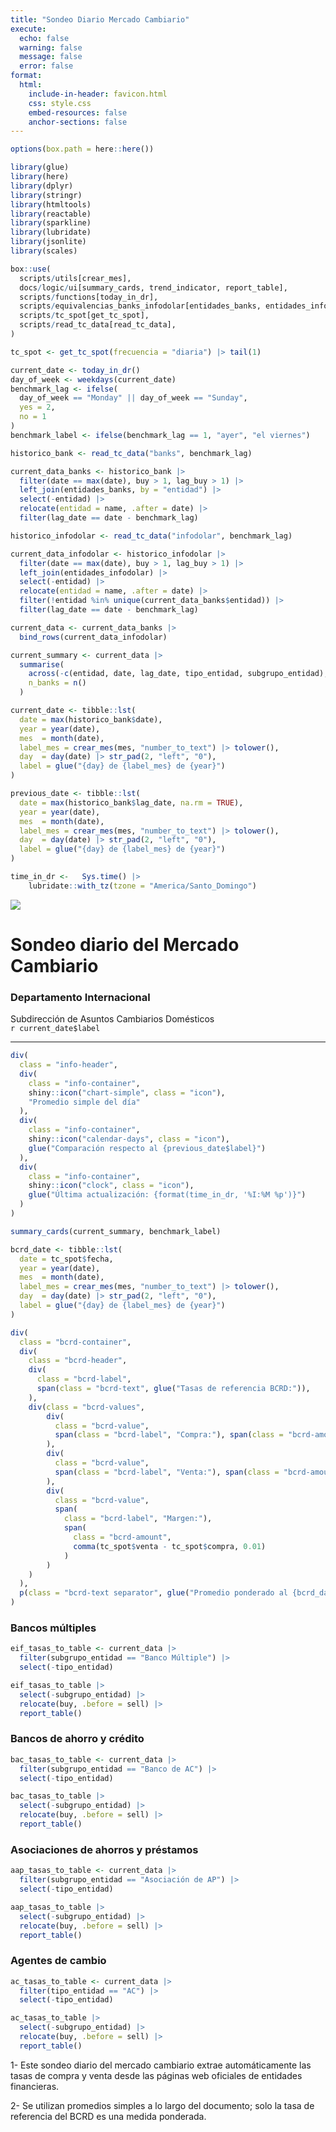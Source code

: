 ```yaml
---
title: "Sondeo Diario Mercado Cambiario"
execute:
  echo: false    
  warning: false 
  message: false 
  error: false   
format: 
  html:
    include-in-header: favicon.html
    css: style.css
    embed-resources: false
    anchor-sections: false
---
```


```r
options(box.path = here::here())

library(glue)
library(here)
library(dplyr)
library(stringr)
library(htmltools)
library(reactable)
library(sparkline)
library(lubridate)
library(jsonlite)
library(scales)

box::use(
  scripts/utils[crear_mes],
  docs/logic/ui[summary_cards, trend_indicator, report_table],
  scripts/functions[today_in_dr],
  scripts/equivalencias_banks_infodolar[entidades_banks, entidades_infodolar],
  scripts/tc_spot[get_tc_spot],
  scripts/read_tc_data[read_tc_data],
)
```

```r
tc_spot <- get_tc_spot(frecuencia = "diaria") |> tail(1)
```

```r
current_date <- today_in_dr()
day_of_week <- weekdays(current_date)
benchmark_lag <- ifelse(
  day_of_week == "Monday" || day_of_week == "Sunday",
  yes = 2,
  no = 1
)
benchmark_label <- ifelse(benchmark_lag == 1, "ayer", "el viernes")
```


```r
historico_bank <- read_tc_data("banks", benchmark_lag)

current_data_banks <- historico_bank |>
  filter(date == max(date), buy > 1, lag_buy > 1) |>
  left_join(entidades_banks, by = "entidad") |>
  select(-entidad) |>
  relocate(entidad = name, .after = date) |>
  filter(lag_date == date - benchmark_lag)
```

```r
historico_infodolar <- read_tc_data("infodolar", benchmark_lag)

current_data_infodolar <- historico_infodolar |>
  filter(date == max(date), buy > 1, lag_buy > 1) |>
  left_join(entidades_infodolar) |>
  select(-entidad) |>
  relocate(entidad = name, .after = date) |>
  filter(!entidad %in% unique(current_data_banks$entidad)) |>
  filter(lag_date == date - benchmark_lag)

current_data <- current_data_banks |>
  bind_rows(current_data_infodolar)

current_summary <- current_data |>
  summarise(
    across(-c(entidad, date, lag_date, tipo_entidad, subgrupo_entidad), \(x) mean(x, na.rm = TRUE)),
    n_banks = n()
  )
```

```r
current_date <- tibble::lst(
  date = max(historico_bank$date),
  year = year(date),
  mes  = month(date),
  label_mes = crear_mes(mes, "number_to_text") |> tolower(),
  day  = day(date) |> str_pad(2, "left", "0"),
  label = glue("{day} de {label_mes} de {year}")
)

previous_date <- tibble::lst(
  date = max(historico_bank$lag_date, na.rm = TRUE),
  year = year(date),
  mes  = month(date),
  label_mes = crear_mes(mes, "number_to_text") |> tolower(),
  day  = day(date) |> str_pad(2, "left", "0"),
  label = glue("{day} de {label_mes} de {year}")
)

time_in_dr <-   Sys.time() |>
    lubridate::with_tz(tzone = "America/Santo_Domingo")
```

::: {.grid  .document-header}
::: {.g-col-12 .g-col-md-2}
<img class="logo" src="assets/logo-dorado.png">
:::
::: {.g-col-12 .g-col-md-10 .text-center .header-text}
<h1>Sondeo diario del Mercado Cambiario</h1>
<h3>Departamento Internacional </h3>
Subdirección de Asuntos Cambiarios Domésticos <br> `r current_date$label`
:::
:::

----

```r
div(
  class = "info-header",
  div(
    class = "info-container",
    shiny::icon("chart-simple", class = "icon"),
    "Promedio simple del día"
  ),
  div(
    class = "info-container",
    shiny::icon("calendar-days", class = "icon"),
    glue("Comparación respecto al {previous_date$label}")
  ),
  div(
    class = "info-container",
    shiny::icon("clock", class = "icon"),
    glue("Última actualización: {format(time_in_dr, '%I:%M %p')}")
  )
)
```

```r
summary_cards(current_summary, benchmark_label)
```

```r

bcrd_date <- tibble::lst(
  date = tc_spot$fecha,
  year = year(date),
  mes  = month(date),
  label_mes = crear_mes(mes, "number_to_text") |> tolower(),
  day  = day(date) |> str_pad(2, "left", "0"),
  label = glue("{day} de {label_mes} de {year}")
)

div(
  class = "bcrd-container",
  div(
    class = "bcrd-header",
    div(
      class = "bcrd-label", 
      span(class = "bcrd-text", glue("Tasas de referencia BCRD:")),
    ),
    div(class = "bcrd-values",
        div(
          class = "bcrd-value", 
          span(class = "bcrd-label", "Compra:"), span(class = "bcrd-amount", comma(tc_spot$compra, 0.01))
        ),
        div(
          class = "bcrd-value", 
          span(class = "bcrd-label", "Venta:"), span(class = "bcrd-amount", comma(tc_spot$venta, 0.01))
        ),
        div(
          class = "bcrd-value", 
          span(
            class = "bcrd-label", "Margen:"), 
            span(
              class = "bcrd-amount", 
              comma(tc_spot$venta - tc_spot$compra, 0.01)
            )
        )
    )
  ),
  p(class = "bcrd-text separator", glue("Promedio ponderado al {bcrd_date$label}"))
)
```

### Bancos múltiples

```r
eif_tasas_to_table <- current_data |>
  filter(subgrupo_entidad == "Banco Múltiple") |>
  select(-tipo_entidad)

eif_tasas_to_table |>
  select(-subgrupo_entidad) |>
  relocate(buy, .before = sell) |>
  report_table()
```

### Bancos de ahorro y crédito

```r
bac_tasas_to_table <- current_data |>
  filter(subgrupo_entidad == "Banco de AC") |>
  select(-tipo_entidad)

bac_tasas_to_table |>
  select(-subgrupo_entidad) |> 
  relocate(buy, .before = sell) |> 
  report_table()
```

### Asociaciones de ahorros y préstamos

```r
aap_tasas_to_table <- current_data |>
  filter(subgrupo_entidad == "Asociación de AP") |>
  select(-tipo_entidad)

aap_tasas_to_table |>
  select(-subgrupo_entidad) |> 
  relocate(buy, .before = sell) |> 
  report_table()
```

### Agentes de cambio

```r
ac_tasas_to_table <- current_data |>
  filter(tipo_entidad == "AC") |>
  select(-tipo_entidad)

ac_tasas_to_table |>
  select(-subgrupo_entidad) |> 
  relocate(buy, .before = sell) |> 
  report_table()
```



::: {.callout-note title="Notas" appearance="simple"}

1- Este sondeo diario del mercado cambiario extrae automáticamente las tasas de compra y venta desde las páginas web oficiales de entidades financieras.

2- Se utilizan promedios simples a lo largo del documento; solo la tasa de referencia del BCRD es una medida ponderada.

:::